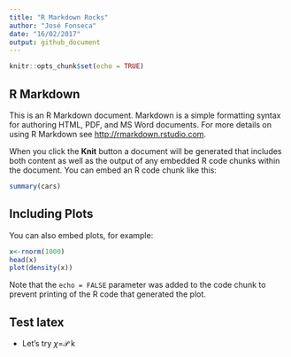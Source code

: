```yaml
---
title: "R Markdown Rocks"
author: "José Fonseca"
date: "16/02/2017"
output: github_document
---
```


```r
knitr::opts_chunk$set(echo = TRUE)
```

## R Markdown

This is an R Markdown document. Markdown is a simple formatting syntax for authoring HTML, PDF, and MS Word documents. For more details on using R Markdown see <http://rmarkdown.rstudio.com>.

When you click the **Knit** button a document will be generated that includes both content as well as the output of any embedded R code chunks within the document. You can embed an R code chunk like this:

```r
summary(cars)
```

## Including Plots

You can also embed plots, for example:

```r
x<-rnorm(1000)
head(x)
plot(density(x))
```

Note that the `echo = FALSE` parameter was added to the code chunk to prevent printing of the R code that generated the plot.

## Test latex

* Let's try $\chi$=$\mathcal{P}$ k


